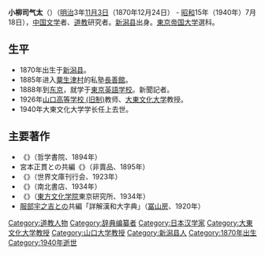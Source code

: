 '''小柳司气太'''（{{lang-ja|小柳 司気太}}）（[[明治|明治]]3年[[11月3日_(旧暦)|11月3日]]（1870年12月24日） - [[昭和|昭和]]15年（1940年）7月18日），[[中国文学|中国文学]]者、[[道教|道教]]研究者。[[新潟县|新潟县]]出身。[[東京大学|東京帝国大学]]選科。

== 生平 ==
*1870年出生于[[新潟县|新潟县]]。
*1885年进入[[粟生津村|粟生津村]]的私塾[[長善館|長善館]]。
*1888年到[[东京|东京]]，就学于[[東京英語学校|東京英語学校]]。新聞記者。
*1926年[[山口高等学校_(旧制)|山口高等学校 (旧制)]]教师、[[大東文化大学|大東文化大学]]教授。
*1940年大東文化大学学长任上去世。

== 主要著作 ==
*《{{lang|ja|宋学概論}}》（哲学書院、1894年）
*宮本正貫との共編《{{lang|ja|逍遥遺稿}}》（非賣品、1895年）
*《{{lang|ja|道教概説}}》（世界文庫刊行会、1923年）
*《{{lang|ja|東洋思想の研究}}》（南北書店、1934年）
*《{{lang|ja|白雲観志}}》（[[東方文化学院|東方文化学院]]東京研究所、1934年）
* [[服部宇之吉|服部宇之吉]]との共編「詳解漢和大字典」（[[冨山房|冨山房]]、1920年）

[[Category:道教人物|Category:道教人物]]
[[Category:辞典编纂者|Category:辞典编纂者]]
[[Category:日本汉学家|Category:日本汉学家]]
[[Category:大東文化大学教授|Category:大東文化大学教授]]
[[Category:山口大学教授|Category:山口大学教授]]
[[Category:新潟县人|Category:新潟县人]]
[[Category:1870年出生|Category:1870年出生]]
[[Category:1940年逝世|Category:1940年逝世]]